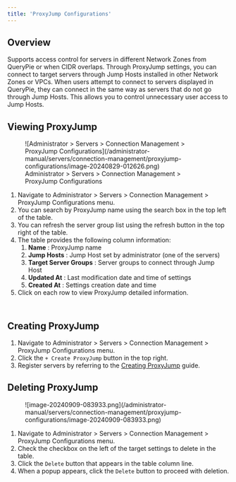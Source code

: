```yaml
---
title: 'ProxyJump Configurations'
---
```


## Overview

Supports access control for servers in different Network Zones from QueryPie or when CIDR overlaps. Through ProxyJump settings, you can connect to target servers through Jump Hosts installed in other Network Zones or VPCs. When users attempt to connect to servers displayed in QueryPie, they can connect in the same way as servers that do not go through Jump Hosts. This allows you to control unnecessary user access to Jump Hosts.


## Viewing ProxyJump

<figure data-layout="center" data-align="center">
![Administrator &gt; Servers &gt; Connection Management &gt; ProxyJump Configurations](/administrator-manual/servers/connection-management/proxyjump-configurations/image-20240829-012626.png)
<figcaption>
Administrator &gt; Servers &gt; Connection Management &gt; ProxyJump Configurations
</figcaption>
</figure>

1. Navigate to Administrator &gt; Servers &gt; Connection Management &gt; ProxyJump Configurations menu.
2. You can search by ProxyJump name using the search box in the top left of the table.
3. You can refresh the server group list using the refresh button in the top right of the table.
4. The table provides the following column information:
    1.  **Name**  : ProxyJump name
    2.  **Jump Hosts**  : Jump Host set by administrator (one of the servers)
    3.  **Target Server Groups**  : Server groups to connect through Jump Host
    4.  **Updated At** : Last modification date and time of settings
    5.  **Created At**  : Settings creation date and time
5. Click on each row to view ProxyJump detailed information.

## <br/>Creating ProxyJump

1. Navigate to Administrator &gt; Servers &gt; Connection Management &gt; ProxyJump Configurations menu.
2. Click the `+ Create ProxyJump` button in the top right.
3. Register servers by referring to the [Creating ProxyJump](proxyjump-configurations/creating-proxyjump) guide.


## Deleting ProxyJump

<figure data-layout="center" data-align="center">
![image-20240909-083933.png](/administrator-manual/servers/connection-management/proxyjump-configurations/image-20240909-083933.png)
</figure>

1. Navigate to Administrator &gt; Servers &gt; Connection Management &gt; ProxyJump Configurations menu.
2. Check the checkbox on the left of the target settings to delete in the table.
3. Click the `Delete` button that appears in the table column line.
4. When a popup appears, click the `Delete` button to proceed with deletion.
